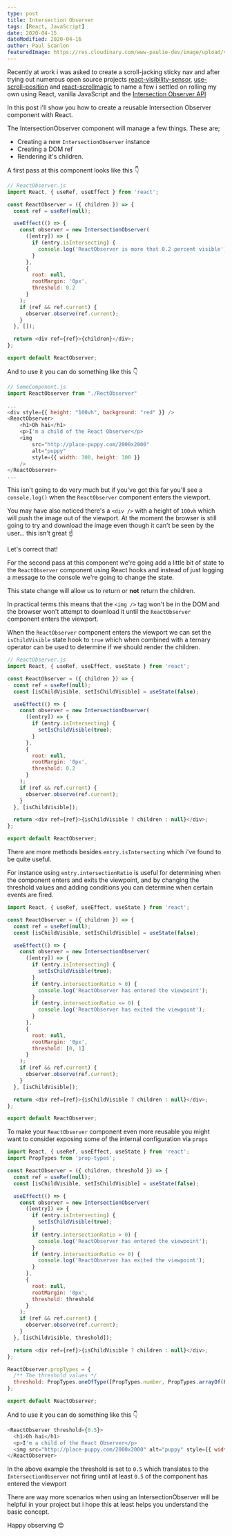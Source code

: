 ```yaml
---
type: post
title: Intersection Observer
tags: [React, JavaScript]
date: 2020-04-15
dateModified: 2020-04-16
author: Paul Scanlon
featuredImage: https://res.cloudinary.com/www-paulie-dev/image/upload/v1595915575/paulie.dev/2020/04/intersection-observer_bplmy6.jpg
---
```


Recently at work i was asked to create a scroll-jacking sticky nav and after trying out numerous open source projects
[react-visibility-sensor](https://github.com/joshwnj/react-visibility-sensor),
[use-scroll-position](https://github.com/n8tb1t/use-scroll-position) and
[react-scrollmagic](https://github.com/bitworking/react-scrollmagic) to name a few i settled on rolling my own using
React, vanilla JavaScript and the
[Intersection Observer API](https://developer.mozilla.org/en-us/docs/web/api/intersection_observer_api)

In this post i'll show you how to create a reusable Intersection Observer component with React.

The IntersectionObserver component will manage a few things. These are;

- Creating a new `IntersectionObserver` instance
- Creating a DOM ref
- Rendering it's children.

A first pass at this component looks like this 👇

```javascript
// ReactObserver.js
import React, { useRef, useEffect } from 'react';

const ReactObserver = ({ children }) => {
  const ref = useRef(null);

  useEffect(() => {
    const observer = new IntersectionObserver(
      ([entry]) => {
        if (entry.isIntersecting) {
          console.log('ReactObserver is more that 0.2 percent visible');
        }
      },
      {
        root: null,
        rootMargin: '0px',
        threshold: 0.2
      }
    );
    if (ref && ref.current) {
      observer.observe(ref.current);
    }
  }, []);

  return <div ref={ref}>{children}</div>;
};

export default ReactObserver;
```

And to use it you can do something like this 👇

```javascript
// SomeComponent.js
import ReactObserver from "./RectObserver"

...
<div style={{ height: "100vh", background: "red" }} />
<ReactObserver>
    <h1>Oh hai</h1>
    <p>I'm a child of the React Observer</p>
    <img
        src="http://place-puppy.com/2000x2000"
        alt="puppy"
        style={{ width: 300, height: 300 }}
    />
</ReactObserver>
...
```

This isn't going to do very much but if you've got this far you'll see a `console.log()` when the `ReactObserver`
component enters the viewport.

You may have also noticed there's a `<div />` with a height of `100vh` which will push the image out of the viewport. At
the moment the browser is still going to try and download the image even though it can't be seen by the user... this
isn't great ☝️

Let's correct that!

For the second pass at this component we're going add a little bit of state to the `ReactObserver` component using React
hooks and instead of just logging a message to the console we're going to change the state.

This state change will allow us to return or **not** return the children.

In practical terms this means that the `<img />` tag won't be in the DOM and the browser won't attempt to download it
until the `ReactObserver` component enters the viewport.

When the `ReactObserver` component enters the viewport we can set the `isChildVisible` state hook to `true` which when
combined with a ternary operator can be used to determine if we should render the children.

```javascript
// ReactObserver.js
import React, { useRef, useEffect, useState } from 'react';

const ReactObserver = ({ children }) => {
  const ref = useRef(null);
  const [isChildVisible, setIsChildVisible] = useState(false);

  useEffect(() => {
    const observer = new IntersectionObserver(
      ([entry]) => {
        if (entry.isIntersecting) {
          setIsChildVisible(true);
        }
      },
      {
        root: null,
        rootMargin: '0px',
        threshold: 0.2
      }
    );
    if (ref && ref.current) {
      observer.observe(ref.current);
    }
  }, [isChildVisible]);

  return <div ref={ref}>{isChildVisible ? children : null}</div>;
};

export default ReactObserver;
```

There are more methods besides `entry.isIntersecting` which i've found to be quite useful.

For instance using `entry.intersectionRatio` is useful for determining when the component enters and exits the
viewpoint, and by changing the threshold values and adding conditions you can determine when certain events are fired.

```javascript
import React, { useRef, useEffect, useState } from 'react';

const ReactObserver = ({ children }) => {
  const ref = useRef(null);
  const [isChildVisible, setIsChildVisible] = useState(false);

  useEffect(() => {
    const observer = new IntersectionObserver(
      ([entry]) => {
        if (entry.isIntersecting) {
          setIsChildVisible(true);
        }
        if (entry.intersectionRatio > 0) {
          console.log('ReactObserver has entered the viewpoint');
        }
        if (entry.intersectionRatio <= 0) {
          console.log('ReactObserver has exited the viewpoint');
        }
      },
      {
        root: null,
        rootMargin: '0px',
        threshold: [0, 1]
      }
    );
    if (ref && ref.current) {
      observer.observe(ref.current);
    }
  }, [isChildVisible]);

  return <div ref={ref}>{isChildVisible ? children : null}</div>;
};

export default ReactObserver;
```

To make your `ReactObserver` component even more reusable you might want to consider exposing some of the internal
configuration via `props`

```javascript
import React, { useRef, useEffect, useState } from 'react';
import PropTypes from 'prop-types';

const ReactObserver = ({ children, threshold }) => {
  const ref = useRef(null);
  const [isChildVisible, setIsChildVisible] = useState(false);

  useEffect(() => {
    const observer = new IntersectionObserver(
      ([entry]) => {
        if (entry.isIntersecting) {
          setIsChildVisible(true);
        }
        if (entry.intersectionRatio > 0) {
          console.log('ReactObserver has entered the viewpoint');
        }
        if (entry.intersectionRatio <= 0) {
          console.log('ReactObserver has exited the viewpoint');
        }
      },
      {
        root: null,
        rootMargin: '0px',
        threshold: threshold
      }
    );
    if (ref && ref.current) {
      observer.observe(ref.current);
    }
  }, [isChildVisible, threshold]);

  return <div ref={ref}>{isChildVisible ? children : null}</div>;
};

ReactObserver.propTypes = {
  /** The threshold values */
  threshold: PropTypes.oneOfType([PropTypes.number, PropTypes.arrayOf(PropTypes.number)])
};

export default ReactObserver;
```

And to use it you can do something like this 👇

```javascript
<ReactObserver threshold={0.5}>
  <h1>Oh hai</h1>
  <p>I'm a child of the React Observer</p>
  <img src="http://place-puppy.com/2000x2000" alt="puppy" style={{ width: 300, height: 300 }} />
</ReactObserver>
```

In the above example the threshold is set to `0.5` which translates to the `IntersectionObserver` not firing until at
least `0.5` of the component has entered the viewport

There are way more scenarios when using an IntersectionObserver will be helpful in your project but i hope this at least
helps you understand the basic concept.

Happy observing 😊
